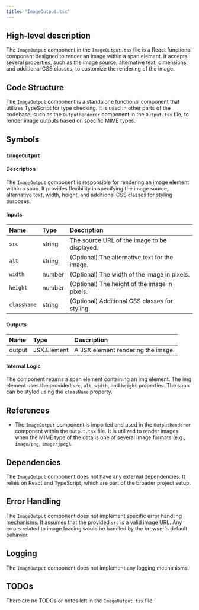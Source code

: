 ```yaml
---
title: "ImageOutput.tsx"
---
```


## High-level description

The `ImageOutput` component in the `ImageOutput.tsx` file is a React functional component designed to render an image within a span element. It accepts several properties, such as the image source, alternative text, dimensions, and additional CSS classes, to customize the rendering of the image.

## Code Structure

The `ImageOutput` component is a standalone functional component that utilizes TypeScript for type checking. It is used in other parts of the codebase, such as the `OutputRenderer` component in the `Output.tsx` file, to render image outputs based on specific MIME types.

## Symbols

### `ImageOutput`
#### Description
The `ImageOutput` component is responsible for rendering an image element within a span. It provides flexibility in specifying the image source, alternative text, width, height, and additional CSS classes for styling purposes.

#### Inputs
| Name      | Type   | Description                                      |
|:----------|:-------|:-------------------------------------------------|
| `src`     | string | The source URL of the image to be displayed.     |
| `alt`     | string | (Optional) The alternative text for the image.   |
| `width`   | number | (Optional) The width of the image in pixels.     |
| `height`  | number | (Optional) The height of the image in pixels.    |
| `className` | string | (Optional) Additional CSS classes for styling. |

#### Outputs
| Name   | Type       | Description                  |
|:-------|:-----------|:-----------------------------|
| output | JSX.Element | A JSX element rendering the image. |

#### Internal Logic
The component returns a span element containing an img element. The img element uses the provided `src`, `alt`, `width`, and `height` properties. The span can be styled using the `className` property.

## References

- The `ImageOutput` component is imported and used in the `OutputRenderer` component within the `Output.tsx` file. It is utilized to render images when the MIME type of the data is one of several image formats (e.g., `image/png`, `image/jpeg`).

## Dependencies

The `ImageOutput` component does not have any external dependencies. It relies on React and TypeScript, which are part of the broader project setup.

## Error Handling

The `ImageOutput` component does not implement specific error handling mechanisms. It assumes that the provided `src` is a valid image URL. Any errors related to image loading would be handled by the browser's default behavior.

## Logging

The `ImageOutput` component does not implement any logging mechanisms.

## TODOs

There are no TODOs or notes left in the `ImageOutput.tsx` file.